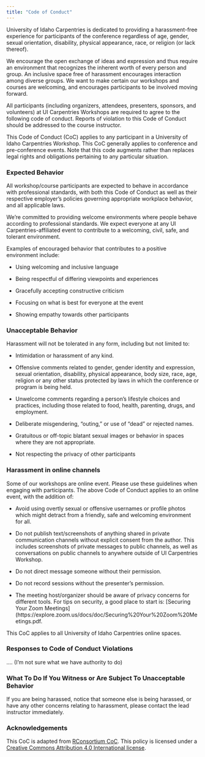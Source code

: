 ```yaml
---
title: "Code of Conduct"
---
```


University of Idaho Carpentries is dedicated to providing a harassment-free experience for participants of the conference regardless of age, gender, sexual orientation, disability, physical appearance, race, or religion (or lack thereof). 

We encourage the open exchange of ideas and expression and thus require an environment that recognizes the inherent worth of every person and group. An inclusive space free of harassment encourages interaction among diverse groups. We want to make certain our workshops and courses are welcoming, and encourages participants to be involved moving forward.

All participants (including organizers, attendees, presenters, sponsors, and volunteers) at UI Carpentries Workshops are required to agree to the following code of conduct. Reports of violation to this Code of Conduct should be addressed to the course instructor.

This Code of Conduct (CoC) applies to any participant in a University of Idaho Carpentries Workshop. This CoC generally applies to conference and pre-conference events. Note that this code augments rather than replaces legal rights and obligations pertaining to any particular situation.

### Expected Behavior

All workshop/course participants are expected to behave in accordance with professional standards, with both this Code of Conduct as well as their respective employer's policies governing appropriate workplace behavior, and all applicable laws.

We’re committed to providing welcome environments where people behave according to professional standards. We expect everyone at any UI Carpentries-affiliated event to contribute to a welcoming, civil, safe, and tolerant environment.

Examples of encouraged behavior that contributes to a positive environment include:

- Using welcoming and inclusive language

- Being respectful of differing viewpoints and experiences

- Gracefully accepting constructive criticism

- Focusing on what is best for everyone at the event

- Showing empathy towards other participants


### Unacceptable Behavior

Harassment will not be tolerated in any form, including but not limited to:

- Intimidation or harassment of any kind.

- Offensive comments related to gender, gender identity and expression, sexual orientation, disability, physical appearance, body size, race, age, religion or any other status protected by laws in which the conference or program is being held.

- Unwelcome comments regarding a person's lifestyle choices and practices, including those related to food, health, parenting, drugs, and employment.

- Deliberate misgendering, “outing,” or use of "dead" or rejected names.

- Gratuitous or off-topic blatant sexual images or behavior in spaces where they are not appropriate.

- Not respecting the privacy of other participants

### Harassment in online channels

Some of our workshops are online event. Please use these guidelines when engaging with participants. The above Code of Conduct applies to an online event, with the addition of:

- Avoid using overtly sexual or offensive usernames or profile photos which might detract from a friendly, safe and welcoming environment for all.

- Do not publish text/screenshots of anything shared in private communication channels without explicit consent from the author. This includes screenshots of private messages to public channels, as well as conversations on public channels to anywhere outside of UI Carpentries Workshop.

- Do not direct message someone without their permission.

- Do not record sessions without the presenter’s permission.

- The meeting host/organizer should be aware of privacy concerns for different tools. For tips on security, a good place to start is: [Securing Your Zoom Meetings](https://explore.zoom.us/docs/doc/Securing%20Your%20Zoom%20Meetings.pdf.

This CoC applies to all University of Idaho Carpentries online spaces. 

### Responses to Code of Conduct Violations

.... (I'm not sure what we have authority to do)


### What To Do If You Witness or Are Subject To Unacceptable Behavior

If you are being harassed, notice that someone else is being harassed, or have any other concerns relating to harassment, please contact the lead instructor immediately.

### Acknowledgements

This CoC is adapted from [RConsortium CoC](https://github.com/RConsortium/IDEA-WG/blob/master/conduct/code-of-conduct.md). This policy is licensed under a [Creative Commons Attribution 4.0 International license](https://creativecommons.org/licenses/by/4.0/).